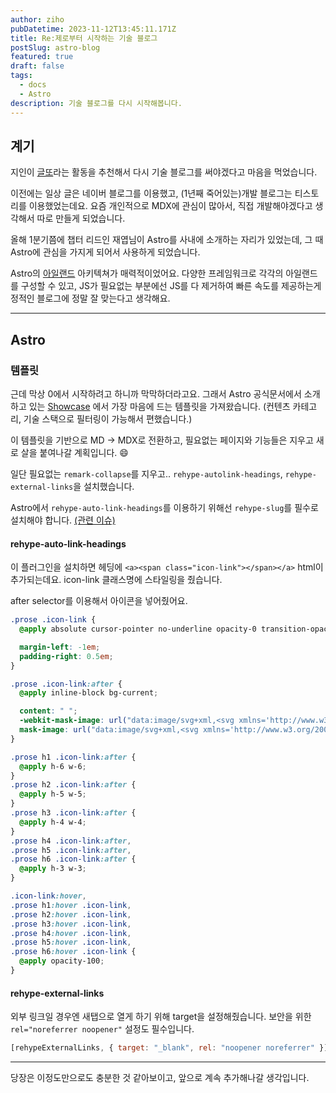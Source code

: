 ```yaml
---
author: ziho
pubDatetime: 2023-11-12T13:45:11.171Z
title: Re:제로부터 시작하는 기술 블로그
postSlug: astro-blog
featured: true
draft: false
tags:
  - docs
  - Astro
description: 기술 블로그를 다시 시작해봅니다.
---
```


## 계기

지인이 [글또](https://www.facebook.com/groups/geultto/)라는 활동을 추천해서 다시 기술 블로그를 써야겠다고 마음을 먹었습니다.

이전에는 일상 글은 네이버 블로그를 이용했고, (1년째 죽어있는)개발 블로그는 티스토리를 이용했었는데요. 요즘 개인적으로 MDX에 관심이 많아서, 직접 개발해야겠다고 생각해서 따로 만들게 되었습니다.

올해 1분기쯤에 챕터 리드인 재엽님이 Astro를 사내에 소개하는 자리가 있었는데, 그 때 Astro에 관심을 가지게 되어서 사용하게 되었습니다.

Astro의 [아일랜드](https://docs.astro.build/ko/concepts/islands/) 아키텍쳐가 매력적이었어요. 다양한 프레임워크로 각각의 아일랜드를 구성할 수 있고, JS가 필요없는 부분에선 JS를 다 제거하여 빠른 속도를 제공하는게 정적인 블로그에 정말 잘 맞는다고 생각해요.

---

## Astro

### 템플릿

근데 막상 0에서 시작하려고 하니까 막막하더라고요. 그래서 Astro 공식문서에서 소개하고 있는 [Showcase](https://astro.build/showcase/) 에서 가장 마음에 드는 템플릿을 가져왔습니다. (컨텐츠 카테고리, 기술 스택으로 필터링이 가능해서 편했습니다.)

이 템플릿을 기반으로 MD -> MDX로 전환하고, 필요없는 페이지와 기능들은 지우고 새로 살을 붙여나갈 계획입니다. 😄

일단 필요없는 `remark-collapse`를 지우고.. `rehype-autolink-headings`, `rehype-external-links`을 설치했습니다.

Astro에서 `rehype-auto-link-headings`를 이용하기 위해선 `rehype-slug`를 필수로 설치해야 합니다. [(관련 이슈)](https://github.com/withastro/astro/issues/5001)

#### rehype-auto-link-headings

이 플러그인을 설치하면 헤딩에 `<a><span class="icon-link"></span></a>` html이 추가되는데요. icon-link 클래스명에 스타일링을 줬습니다.

after selector를 이용해서 아이콘을 넣어줬어요.

```css
.prose .icon-link {
  @apply absolute cursor-pointer no-underline opacity-0 transition-opacity ease-in-out;

  margin-left: -1em;
  padding-right: 0.5em;
}

.prose .icon-link:after {
  @apply inline-block bg-current;

  content: " ";
  -webkit-mask-image: url("data:image/svg+xml,<svg xmlns='http://www.w3.org/2000/svg' viewBox='0 0 16 16' version='1.1' aria-hidden='true'><path fill-rule='evenodd' d='M7.775 3.275a.75.75 0 001.06 1.06l1.25-1.25a2 2 0 112.83 2.83l-2.5 2.5a2 2 0 01-2.83 0 .75.75 0 00-1.06 1.06 3.5 3.5 0 004.95 0l2.5-2.5a3.5 3.5 0 00-4.95-4.95l-1.25 1.25zm-4.69 9.64a2 2 0 010-2.83l2.5-2.5a2 2 0 012.83 0 .75.75 0 001.06-1.06 3.5 3.5 0 00-4.95 0l-2.5 2.5a3.5 3.5 0 004.95 4.95l1.25-1.25a.75.75 0 00-1.06-1.06l-1.25 1.25a2 2 0 01-2.83 0z'></path></svg>");
  mask-image: url("data:image/svg+xml,<svg xmlns='http://www.w3.org/2000/svg' viewBox='0 0 16 16' version='1.1' aria-hidden='true'><path fill-rule='evenodd' d='M7.775 3.275a.75.75 0 001.06 1.06l1.25-1.25a2 2 0 112.83 2.83l-2.5 2.5a2 2 0 01-2.83 0 .75.75 0 00-1.06 1.06 3.5 3.5 0 004.95 0l2.5-2.5a3.5 3.5 0 00-4.95-4.95l-1.25 1.25zm-4.69 9.64a2 2 0 010-2.83l2.5-2.5a2 2 0 012.83 0 .75.75 0 001.06-1.06 3.5 3.5 0 00-4.95 0l-2.5 2.5a3.5 3.5 0 004.95 4.95l1.25-1.25a.75.75 0 00-1.06-1.06l-1.25 1.25a2 2 0 01-2.83 0z'></path></svg>");
}

.prose h1 .icon-link:after {
  @apply h-6 w-6;
}
.prose h2 .icon-link:after {
  @apply h-5 w-5;
}
.prose h3 .icon-link:after {
  @apply h-4 w-4;
}
.prose h4 .icon-link:after,
.prose h5 .icon-link:after,
.prose h6 .icon-link:after {
  @apply h-3 w-3;
}

.icon-link:hover,
.prose h1:hover .icon-link,
.prose h2:hover .icon-link,
.prose h3:hover .icon-link,
.prose h4:hover .icon-link,
.prose h5:hover .icon-link,
.prose h6:hover .icon-link {
  @apply opacity-100;
}
```

#### rehype-external-links

외부 링크일 경우엔 새탭으로 열게 하기 위해 target을 설정해줬습니다. 보안을 위한 `rel="noreferrer noopener"` 설정도 필수입니다.

```js
[rehypeExternalLinks, { target: "_blank", rel: "noopener noreferrer" }];
```

---

당장은 이정도만으로도 충분한 것 같아보이고, 앞으로 계속 추가해나갈 생각입니다.
